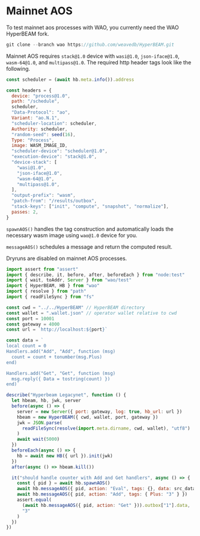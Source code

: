 # Mainnet AOS

To test mainnet aos processes with WAO, you currently need the WAO HyperBEAM fork.

```js
git clone --branch wao https://github.com/weavedb/HyperBEAM.git
```

Mainnet AOS requires `stack@1.0` device with `wasi@1.0`, `json-iface@1.0`, `wasm-64@1.0`, and `multipass@1.0`. The required http header tags look like the following.

```js
const scheduler = (await hb.meta.info()).address

const headers = {
  device: "process@1.0",
  path: "/schedule",
  scheduler,
  "Data-Protocol": "ao",
  Variant: "ao.N.1",
  "scheduler-location": scheduler,
  Authority: scheduler,
  "random-seed": seed(16),
  Type: "Process",
  image: WASM_IMAGE_ID,
  "scheduler-device": "scheduler@1.0",
  "execution-device": "stack@1.0",
  "device-stack": [
    "wasi@1.0",
    "json-iface@1.0",
    "wasm-64@1.0",
    "multipass@1.0",
  ],
  "output-prefix": "wasm",
  "patch-from": "/results/outbox",
  "stack-keys": ["init", "compute", "snapshot", "normalize"],
  passes: 2,
}
```

`spawnAOS()` handles the tag construction and automatically loads the necessary wasm image using `wao@1.0` device for you.

`messageAOS()` schedules a message and return the computed result.

Dryruns are disabled on mainnet AOS processes.

```js
import assert from "assert"
import { describe, it, before, after, beforeEach } from "node:test"
import { wait, toAddr, Server } from "wao/test"
import { HyperBEAM, HB } from "wao"
import { resolve } from "path"
import { readFileSync } from "fs"

const cwd = "../../HyperBEAM" // HyperBEAM directory
const wallet = ".wallet.json" // operator wallet relative to cwd
const port = 10001
const gateway = 4000
const url = `http://localhost:${port}`

const data = `
local count = 0
Handlers.add("Add", "Add", function (msg)
  count = count + tonumber(msg.Plus)
end)

Handlers.add("Get", "Get", function (msg)
  msg.reply({ Data = tostring(count) })
end)`

describe("Hyperbeam Legacynet", function () {
  let hbeam, hb, jwk, server
  before(async () => {
    server = new Server({ port: gateway, log: true, hb_url: url })
    hbeam = new HyperBEAM({ cwd, wallet, port, gateway })
    jwk = JSON.parse(
      readFileSync(resolve(import.meta.dirname, cwd, wallet), "utf8")
    )
    await wait(5000)
  })
  beforeEach(async () => {
    hb = await new HB({ url }).init(jwk)
  })
  after(async () => hbeam.kill())

  it("should handle counter with Add and Get handlers", async () => {
    const { pid } = await hb.spawnAOS()
    await hb.messageAOS({ pid, action: "Eval", tags: {}, data: src_data })
    await hb.messageAOS({ pid, action: "Add", tags: { Plus: "3" } })
    assert.equal(
      (await hb.messageAOS({ pid, action: "Get" })).outbox["1"].data,
      "3"
    )
  })
})
```

